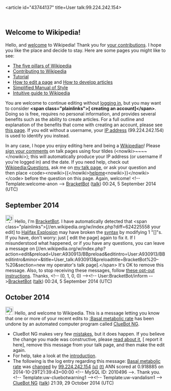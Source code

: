 <article id="43744137" title=User talk:99.224.242.154>
	<talkpage id="43744137" title="User talk:99.224.242.154">
== Welcome to Wikipedia! ==

Hello, and [[Wikipedia:Introduction|welcome]] to Wikipedia! Thank you for [[Special:Contributions/99.224.242.154|your contributions]]. I hope you like the place and decide to stay. Here are some pages you might like to see:

* [[Wikipedia:Five pillars|The five pillars of Wikipedia]]
* [[Wikipedia:Contributing to Wikipedia|Contributing to Wikipedia]]
* [[Wikipedia:Tutorial|Tutorial]]
* [[Wikipedia:How to edit a page|How to edit a page]] and [[Wikipedia:Article development|How to develop articles]]
* [[Wikipedia:Simplified Manual of Style|Simplified Manual of Style]]
* [[Help:Wikipedia: The Missing Manual/Introduction|Intuitive guide to Wikipedia]]

You are welcome to continue editing without [[Special:Userlogin|logging in]], but you may want to consider '''&lt;span class=&quot;plainlinks&quot;&gt;[{{fullurl:Special:Userlogin|type=signup&amp;campaign=anonwelcometemplate}} creating an account]&lt;/span&gt;'''. Doing so is free, requires no personal information, and provides several benefits such as the ability to create articles. For a full outline and explanation of the benefits that come with creating an account, please see [[Wikipedia:Why create an account?|this page]]. If you edit without a username, your [[IP address]] (99.224.242.154) is used to identify you instead.

In any case, I hope you enjoy editing here and being a [[Wikipedia:Wikipedians|Wikipedian]]! Please [[Wikipedia:Signatures|sign your comments]] on talk pages using four tildes (&lt;nowiki&gt;~~~~&lt;/nowiki&gt;); this will automatically produce your IP address (or username if you're logged in) and the date. If you need help, check out [[Wikipedia:Questions]], ask me on [[User talk:BracketBot|my talk page]], or ask your question and then place &lt;code&gt;&lt;nowiki&gt;{{&lt;/nowiki&gt;[[:Category:Wikipedians looking for help|helpme]]&lt;nowiki&gt;}}&lt;/nowiki&gt;&lt;/code&gt; before the question on this page. Again, welcome! &lt;!-- Template:welcome-anon --&gt; [[User:BracketBot|BracketBot]] ([[User talk:BracketBot|talk]]) 00:24, 5 September 2014 (UTC)

== September 2014 ==

[[File:Information.svg|25px|alt=|link=]] Hello, I'm [[User:BracketBot|BracketBot]]. I have automatically detected that &lt;span class=&quot;plainlinks&quot;&gt;[//en.wikipedia.org/w/index.php?diff=624225558 your edit] to [[Halifax Explosion]] may have broken the [[syntax]] by modifying 1 &quot;[]&quot;s. If you have, don't worry: just [{{fullurl:Halifax Explosion|action=edit&amp;minor=minor&amp;summary=Fixing+typo+raised+by+%5B%5BUser%3ABracketBot%7CBracketBot%5D%5D}} edit the page] again to fix it. If I misunderstood what happened, or if you have any questions, you can leave a message on [//en.wikipedia.org/w/index.php?action=edit&amp;preload=User:A930913/BBpreload&amp;editintro=User:A930913/BBeditintro&amp;minor=&amp;title=User_talk:A930913&amp;preloadtitle=BracketBot%20–%20{{subst&lt;/noinclude&gt;:REVISIONUSER}}&amp;section=new my operator's talk page].&lt;/span&gt;
{{{!}} class=&quot;navbox collapsible collapsed&quot; style=&quot;text-align: left; border: 1px solid silver; margin-top: 0.2em;&quot; {{!}}-
! style=&quot;background-color: #FAA;&quot; {{!}} &lt;div style=&quot;font-size:112%;&quot;&gt;List of unpaired brackets remaining on the page&lt;span style=&quot;font-size:88%;margin-left:3em;&quot;&gt;(Click show &lt;span style=&quot;font-size:130%;&quot;&gt;⇨&lt;/span&gt;)&lt;/span&gt;&lt;/div&gt;    
{{!}}-
{{!}} style=&quot;border: solid 1px silver; padding: 8px; background-color: white; &quot; {{!}} &lt;div style=&quot;font-size:112%;&quot;&gt;
*&lt;nowiki&gt;of direction, land elevation and the foreground vessel mostly strongly suggest Bedford Basin &lt;/nowiki&gt;{{red|'''&amp;#91;'''}}&lt;nowiki&gt;http://www.svpproductions.com/blastcloud.html Joel Zemel, &quot;Halifax Explosion - The Anatomy Of A&lt;/nowiki&gt;
*&lt;nowiki&gt;to avoid an accident.&lt;ref&gt;{{harvnb|Kitz|Payzant|2006|p=17}}; {{harvnb|Mac Donald|2005|p=33}};  &lt;/nowiki&gt;{{red|'''&amp;#40;'''}}&lt;nowiki&gt;Appeals Book: Imo vs. Mont Blanc, Vol. I - Testimony of Edward Renner (pilot, Clara), pp.441-450,&lt;/nowiki&gt;
*&lt;nowiki&gt; Clara), pp.441-450, William Nickerson (second mate, Stella Maris), pp. 370-382 and Walter Brannen &lt;/nowiki&gt;{{red|'''&amp;#40;'''}}&lt;nowiki&gt;1st. mate, Stella Maris, pp. 480-497.&lt;/ref&gt;&lt;/nowiki&gt;
&lt;/div&gt;
{{!}}}
It's OK to remove this message. Also, to stop receiving these messages, follow [[User:BracketBot#Opting out|these opt-out instructions]]. Thanks, &lt;!-- (0, 1, 0, 0) --&gt;&lt;!-- User:BracketBot/inform --&gt;[[User:BracketBot|BracketBot]] ([[User talk:BracketBot|talk]]) 00:24, 5 September 2014 (UTC)

== October 2014 ==
[[File:Information.svg|left|25px|alt=|link=]] Hello, and welcome to Wikipedia. This is a message letting you know that one or more of your recent edits to [[:Basal metabolic rate]] has been undone by an automated computer program called [[User:ClueBot NG|ClueBot NG]].
{{clear}}
* ClueBot NG makes very few [[User:ClueBot NG#Information About False Positives|mistakes]], but it does happen. If you believe the change you made was constructive, please [[User:ClueBot NG#Information About False Positives|read about it]], [{{User:ClueBot NG/Warnings/FPReport|2010496}} report it here], remove this message from your talk page, and then make the edit again.
* For help, take a look at the [[Wikipedia:Introduction|introduction]].
* The following is the log entry regarding this message: [[Basal metabolic rate]] was [http://en.wikipedia.org/w/index.php?title=Basal+metabolic+rate&amp;diff=631667127&amp;oldid=630699189 changed] by [[Special:Contributions/99.224.242.154|99.224.242.154]] [[User:99.224.242.154|(u)]] [[User talk:99.224.242.154|(t)]] ANN scored at 0.918885 on 2014-10-29T21:39:43+00:00 &lt;!-- MySQL ID: 2010496 --&gt;. Thank you. &lt;!-- Template:uw-cluebotwarning1 --&gt;&lt;!-- Template:uw-vandalism1 --&gt; [[User:ClueBot NG|ClueBot NG]] ([[User talk:ClueBot NG|talk]]) 21:39, 29 October 2014 (UTC)
	</talkpage>
</article>